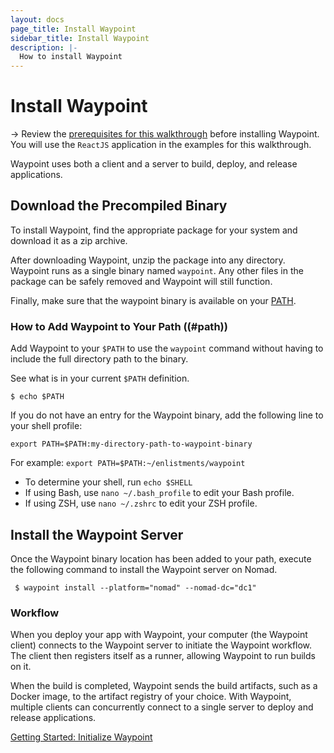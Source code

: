 ```yaml
---
layout: docs
page_title: Install Waypoint
sidebar_title: Install Waypoint
description: |-
  How to install Waypoint
---
```


# Install Waypoint

<!-- Make this a partial -->

-> Review the [prerequisites for this walkthrough](docs/getting-started/k8s-example-app/install-prereqs) before installing Waypoint.
You will use the `ReactJS` application in the examples for this walkthrough.

Waypoint uses both a client and a server to build, deploy, and release applications.

<!-- Make this a partial -->

## Download the Precompiled Binary

To install Waypoint, find the appropriate package for your system and download it as a zip archive.

After downloading Waypoint, unzip the package into any directory. Waypoint runs as a single binary named `waypoint`. Any other files in the package can be safely removed and Waypoint will still function.

Finally, make sure that the waypoint binary is available on your [PATH](#path).

### How to Add Waypoint to Your Path ((#path))

Add Waypoint to your `$PATH` to use the `waypoint` command without having to include the full directory path to the binary.

See what is in your current `$PATH` definition.

```shell
$ echo $PATH
```

If you do not have an entry for the Waypoint binary, add the following line to your shell profile:

`export PATH=$PATH:my-directory-path-to-waypoint-binary`

For example: `export PATH=$PATH:~/enlistments/waypoint`

- To determine your shell, run `echo $SHELL`
- If using Bash, use `nano ~/.bash_profile` to edit your Bash profile.
- If using ZSH, use `nano ~/.zshrc` to edit your ZSH profile.

## Install the Waypoint Server

Once the Waypoint binary location has been added to your path, execute the following command to install the Waypoint server on Nomad.

```shell
 $ waypoint install --platform="nomad" --nomad-dc="dc1"
```

### Workflow

When you deploy your app with Waypoint, your computer (the Waypoint client) connects to the Waypoint server to initiate the Waypoint workflow. The client then registers itself as a runner, allowing Waypoint to run builds on it.

When the build is completed, Waypoint sends the build artifacts, such as a Docker image, to the artifact registry of your choice. With Waypoint, multiple clients can concurrently connect to a single server to deploy and release applications.

[Getting Started: Initialize Waypoint](/docs/getting-started/nomad-example-app/init-waypoint)
